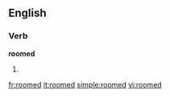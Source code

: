 ==English==

===Verb===
'''roomed'''

# {{past of|[[room]]}}

[[fr:roomed]]
[[it:roomed]]
[[simple:roomed]]
[[vi:roomed]]